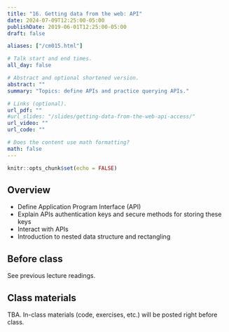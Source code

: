 ```yaml
---
title: "16. Getting data from the web: API"
date: 2024-07-09T12:25:00-05:00
publishDate: 2019-06-01T12:25:00-05:00
draft: false

aliases: ["/cm015.html"]

# Talk start and end times.
all_day: false

# Abstract and optional shortened version.
abstract: ""
summary: "Topics: define APIs and practice querying APIs."

# Links (optional).
url_pdf: ""
#url_slides: "/slides/getting-data-from-the-web-api-access/"
url_video: ""
url_code: ""

# Does the content use math formatting?
math: false
---
```


```r
knitr::opts_chunk$set(echo = FALSE)
```

## Overview

* Define Application Program Interface (API)
* Explain APIs authentication keys and secure methods for storing these keys
* Interact with APIs
* Introduction to nested data structure and rectangling

<!--
* Practice tidying messy JSON data objects using `tidyr`
* Demonstrate how to use canned packages in R to access APIs
* Practice gathering data from Twitter API using the `rtweet` package in R
-->

## Before class

See previous lecture readings.

<!--
* Read [Getting data from the web: API access](/notes/application-program-interface/)
* Read [Getting data from the web: writing API queries](/notes/write-an-api-function/)
-->

## Class materials

TBA. In-class materials (code, exercises, etc.) will be posted right before class.

<!--
Run the code below in your console to download today’s in-class exercises: `usethis::use_course("css-materials/web-api-access")`
-->

<!--
* [Practice getting data from the Twitter API](/notes/twitter-api-practice/)
* [Simplifying lists](/notes/simplify-nested-lists/)
-->
